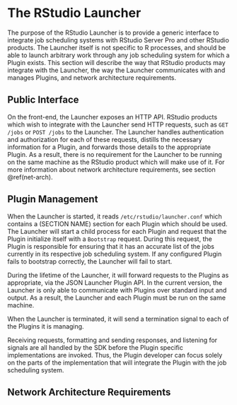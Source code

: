 # The RStudio Launcher {#launcher}

The purpose of the RStudio Launcher is to provide a generic interface to integrate job scheduling systems with RStudio Server Pro and other RStudio products. The Launcher itself is not specific to R processes, and should be able to launch arbitrary work through any job scheduling system for which a Plugin  exists. This section will describe the way that RStudio products may integrate with the Launcher, the way the Launcher communicates with and manages Plugins, and network architecture requirements.

## Public Interface {#launcher-pub}

On the front-end, the Launcher exposes an HTTP API. RStudio products which wish to integrate with the Launcher send HTTP requests, such as `GET /jobs` or `POST /jobs` to the Launcher. The Launcher handles authentication and authorization for each of these requests, distills the necessary information for a Plugin, and forwards those details to the appropriate Plugin. As a result, there is no requirement for the Launcher to be running on the same machine as the RStudio product which will make use of it. For more information about network architecture requirements, see section \@ref(net-arch).

## Plugin Management {#plugin-mgmt}

When the Launcher is started, it reads `/etc/rstudio/launcher.conf` which contains a (SECTION NAME) section for each Plugin which should be used. The Launcher will start a child process for each Plugin and request that the Plugin initialize itself with a `Bootstrap` request. During this request, the Plugin is responsible for ensuring that it has an accurate list of the jobs currently in its respective job scheduling system. If any configured Plugin fails to bootstrap correctly, the Launcher will fail to start. 

During the lifetime of the Launcher, it will forward requests to the Plugins as appropriate, via the JSON Launcher Plugin API. In the current version, the Launcher is only able to communicate with Plugins over standard input and output. As a result, the Launcher and each Plugin must be run on the same machine.

When the Launcher is terminated, it will send a termination signal to each of the Plugins it is managing.

Receiving requests, formatting and sending responses, and listening for signals are all handled by the SDK before the Plugin specific implementations are invoked. Thus, the Plugin developer can focus solely on the parts of the implementation that will integrate the Plugin with the job scheduling system.

## Network Architecture Requirements {#net-arch}

